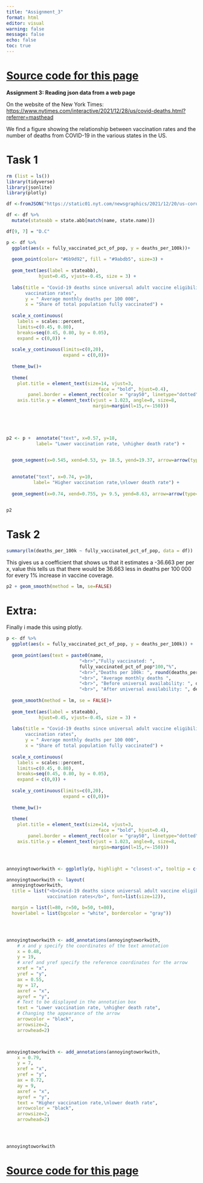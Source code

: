 ---
title: "Assignment_3"
format: html
editor: visual
warning: false
message: false
echo: false
toc: true
---



# [Source code for this page](https://github.com/Danieljoha/assignment_5.github.io/blob/main/index.qmd)

**Assignment 3: Reading json data from a web page**

On the website of the New York Times: <https://www.nytimes.com/interactive/2021/12/28/us/covid-deaths.html?referrer=masthead>

We find a figure showing the relationship between vaccination rates and the number of deaths from COVID-19 in the various states in the US.

# Task 1

```{r}
rm (list = ls())
library(tidyverse)
library(jsonlite)
library(plotly)
```

```{r}
df <-fromJSON("https://static01.nyt.com/newsgraphics/2021/12/20/us-coronavirus-deaths-2021/ff0adde21623e111d8ce103fedecf7ffc7906264/scatter.json")

df <- df %>% 
  mutate(stateabb = state.abb[match(name, state.name)])

df[9, 7] = "D.C"


```

```{r, fig.width=8, fig.height=9, fig.cap="Source: [New York Times database](https://www.nytimes.com/interactive/2021/us/covid-cases.html) of reports from state and local health agencies, Centers for Disease Control and Prevention • Notes: Chart shows deaths reported since universal vaccine eligibility on April 19, 2021. Vaccination rate is the percentage of the total population fully vaccinated as of Dec. 20, 2021."}



p <- df %>% 
  ggplot(aes(x = fully_vaccinated_pct_of_pop, y = deaths_per_100k))+ 
  
  geom_point(color= "#6b9d92", fill = "#9abdb5", size=3) + 
  
  geom_text(aes(label = stateabb),
            hjust=0.45, vjust=-0.45, size = 3) +
  
  labs(title = "Covid-19 deaths since universal adult vaccine eligibility compared with 
       vaccination rates",
       y = " Average monthly deaths per 100 000",
       x = "Share of total population fully vaccinated") +
  
  scale_x_continuous(
    labels = scales::percent, 
    limits=c(0.45, 0.80),
    breaks=seq(0.45, 0.80, by = 0.05),
    expand = c(0,0)) + 
  
  scale_y_continuous(limits=c(0,20),
                     expand = c(0,0))+
  
  theme_bw()+
  
  theme(
    plot.title = element_text(size=14, vjust=3, 
                                  face = "bold", hjust=0.4),
        panel.border = element_rect(color = "gray50", linetype="dotted", size=0.5),
    axis.title.y = element_text(vjust = 1.023, angle=0, size=8,
                                margin=margin(l=15,r=-150)))





p2 <- p +  annotate("text", x=0.57, y=18, 
           label= "Lower vaccination rate, \nhigher death rate") +


  geom_segment(x=0.545, xend=0.53, y= 18.5, yend=19.37, arrow=arrow(type="closed"),color="black", lwd=1.5) +
  
  
  annotate("text", x=0.74, y=10, 
          label= "Higher vaccination rate,\nlower death rate") +
  
  geom_segment(x=0.74, xend=0.755, y= 9.5, yend=8.63, arrow=arrow(type="closed"),color="black", lwd=1.5)


p2
```

# 

# Task 2

```{r}



summary(lm(deaths_per_100k ~ fully_vaccinated_pct_of_pop, data = df))


```

This gives us a coefficient that shows us that it estimates a -36.663 per per x, value this tells us that there would be 36.663 less in deaths per 100 000 for every 1% increase in vaccine coverage.

```{r, fig.width=10, fig.height=10, fig.cap="Source: [New York Times database](https://www.nytimes.com/interactive/2021/us/covid-cases.html) of reports from state and local health agencies, Centers for Disease Control and Prevention • Notes: Chart shows deaths reported since universal vaccine eligibility on April 19, 2021. Vaccination rate is the percentage of the total population fully vaccinated as of Dec. 20, 2021."}


p2 + geom_smooth(method = lm, se=FALSE) 


```

# Extra:

Finally i made this using plotly.

```{r plot, fig.width=10, fig.height=10, fig.cap="Source: [New York Times database](https://www.nytimes.com/interactive/2021/us/covid-cases.html) of reports from state and local health agencies, Centers for Disease Control and Prevention • Notes: Chart shows deaths reported since universal vaccine eligibility on April 19, 2021. Vaccination rate is the percentage of the total population fully vaccinated as of Dec. 20, 2021."}


p <- df %>% 
  ggplot(aes(x = fully_vaccinated_pct_of_pop, y = deaths_per_100k)) + 
  
  geom_point(aes(text = paste0(name,
                           "<br>","Fully vaccinated: ",
                           fully_vaccinated_pct_of_pop*100,"%",
                           "<br>","Deaths per 100k: ", round(deaths_per_100k,2),
                           "<br>", "Average monthly deaths ",
                           "<br>", "Before universal availability: ", deaths_before,
                           "<br>", "After universal availability: ", deaths)),color= "#6b9d92", fill = "#9abdb5", size=3) + 
  
  geom_smooth(method = lm, se = FALSE)+
  
  geom_text(aes(label = stateabb),
            hjust=0.45, vjust=-0.45, size = 3) +
  
  labs(title = "Covid-19 deaths since universal adult vaccine eligibility compared with 
       vaccination rates",
       y = " Average monthly deaths per 100 000",
       x = "Share of total population fully vaccinated") +
  
  scale_x_continuous(
    labels = scales::percent, 
    limits=c(0.45, 0.80),
    breaks=seq(0.45, 0.80, by = 0.05),
    expand = c(0,0)) + 
  
  scale_y_continuous(limits=c(0,20),
                     expand = c(0,0))+
  
  theme_bw()+
  
  theme(
    plot.title = element_text(size=14, vjust=3, 
                                  face = "bold", hjust=0.4),
        panel.border = element_rect(color = "gray50", linetype="dotted", size=0.5),
    axis.title.y = element_text(vjust = 1.023, angle=0, size=8,
                                margin=margin(l=15,r=-150)))



annoyingtoworkwith <- ggplotly(p, highlight = "closest-x", tooltip = c("text"))

annoyingtoworkwith <- layout(
  annoyingtoworkwith,
  title = list("<b>Covid-19 deaths since universal adult vaccine eligibility compared with
               vaccination rates</b>", font=list(size=12)),

  margin = list(l=80, r=50, b=50, t=80),
  hoverlabel = list(bgcolor = "white", bordercolor = "gray"))




annoyingtoworkwith <- add_annotations(annoyingtoworkwith,
    # x and y specify the coordinates of the text annotation
    x = 0.48,
    y = 19,
    # xref and yref specify the reference coordinates for the arrow
    xref = "x",
    yref = "y",
    ax = 0.55, 
    ay = 17,
    axref = "x",
    ayref = "y",
    # Text to be displayed in the annotation box
    text = "Lower vaccination rate, \nhigher death rate",
    # Changing the appearance of the arrow
    arrowcolor = "black",
    arrowsize=2,
    arrowhead=2)



annoyingtoworkwith <- add_annotations(annoyingtoworkwith,
    x = 0.79,
    y = 7,
    xref = "x",
    yref = "y",
    ax = 0.72, 
    ay = 9,
    axref = "x",
    ayref = "y",
    text = "Higher vaccination rate,\nlower death rate",
    arrowcolor = "black",
    arrowsize=2,
    arrowhead=2)




annoyingtoworkwith
```





# [Source code for this page](https://github.com/Danieljoha/assignment_5.github.io/blob/main/index.qmd)